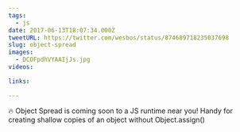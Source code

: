 ```yaml
---
tags:
  - js
date: 2017-06-13T18:07:34.000Z
tweetURL: https://twitter.com/wesbos/status/874689718235037698
slug: object-spread
images:
  - DCOFpdhVYAAIjJs.jpg
videos:

links:

---
```

🔥 Object Spread is coming soon to a JS runtime near you! Handy for creating shallow copies of an object without Object.assign()
